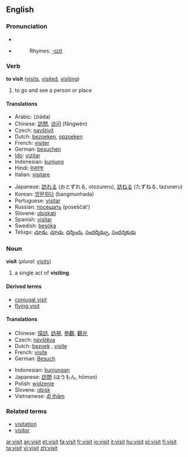 ==English==

{{rank|immediately|trees|filled|637|visit|follow|chance|happened}}

===Pronunciation===
*{{IPA|/ˈvɪzɪt/}}
*{{audio|en-us-visit.ogg|Audio (US)}}
*:Rhymes: [[Rhymes:English:-ɪzɪt|-ɪzɪt]]

===Verb===
'''to visit''' ([[visits]], [[visited]], [[visiting]])
# to go and see a person or place

====Translations====
{{top}}
*Arabic: {{ARchar|[[زيادة]]}} (ziáda) {{f}}
*Chinese: [[訪問]], [[访问]] (fǎngwèn)
*Czech: [[navštívit]]
*Dutch: [[bezoeken]], [[opzoeken]]
*French: [[visiter]]
*German: [[besuchen]]
*[[Ido]]: [[vizitar]]
*Indonesian: [[kunjung]]
*Hindi: [[पधारना]]
*Italian: [[visitare]]
{{mid}}
*Japanese: [[訪れる]] (おとずれる, otozureru), [[訪ねる]] (たずねる, tazuneru)
*Korean: [[방문하다]] (bangmunhada)
*Portuguese: [[visitar]]
*Russian: [[посещать]] (poseščát’)
*Slovene: [[obiskati]]
*Spanish: [[visitar]]
*Swedish: [[besöka]]
*Telugu: [[చూడు]], [[చూచు]], [[దర్శించు]], [[సందర్శిమ్చు]], [[సందర్శకుడు]]
{{bottom}}

===Noun===
'''visit''' (''plural:'' [[visits]])

# a single act of '''visiting'''.

====Derived terms====
* [[conjugal visit]]
* [[flying visit]]

====Translations====
{{top}}
*Chinese: [[探訪]], [[訪視]], [[參觀]], [[觀光]]
*Czech: [[návštěva]] {{f}}
*Dutch: [[bezoek]] {{n}}, [[visite]] {{f}}
*French: [[visite]] {{f}}
*German: [[Besuch]] {{m}}
{{mid}}
*Indonesian: [[kunjung|kunjungan]]
*Japanese: [[訪問]] (ほうもん, hōmon)
*Polish: [[widzenie]] {{n}}
*Slovene: [[obisk]] {{m}}
*Vietnamese: [[đi thăm]]
{{bottom}}

===Related terms===
*[[visitation]]
*[[visitor]]

[[ar:visit]]
[[an:visit]]
[[et:visit]]
[[fa:visit]]
[[fr:visit]]
[[io:visit]]
[[it:visit]]
[[hu:visit]]
[[pl:visit]]
[[fi:visit]]
[[ta:visit]]
[[vi:visit]]
[[zh:visit]]